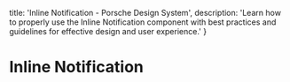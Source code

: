 
  title: 'Inline Notification - Porsche Design System',
  description: 'Learn how to properly use the Inline Notification component with best practices and guidelines for effective design and user experience.'
}

# Inline Notification <ComponentStatus tagName="p-inline-notification"></ComponentStatus>

<TableOfContents headings={[]} />
